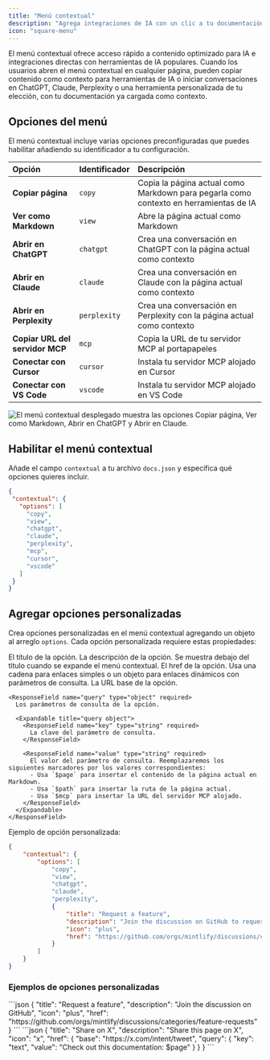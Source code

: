 ```yaml
---
title: "Menú contextual"
description: "Agrega integraciones de IA con un clic a tu documentación"
icon: "square-menu"
---
```



El menú contextual ofrece acceso rápido a contenido optimizado para IA e integraciones directas con herramientas de IA populares. Cuando los usuarios abren el menú contextual en cualquier página, pueden copiar contenido como contexto para herramientas de IA o iniciar conversaciones en ChatGPT, Claude, Perplexity o una herramienta personalizada de tu elección, con tu documentación ya cargada como contexto.

## Opciones del menú

El menú contextual incluye varias opciones preconfiguradas que puedes habilitar añadiendo su identificador a tu configuración.

| Opción | Identificador | Descripción |
|:--------|:------------|:-------------|
| **Copiar página** | `copy` | Copia la página actual como Markdown para pegarla como contexto en herramientas de IA |
| **Ver como Markdown** | `view` | Abre la página actual como Markdown |
| **Abrir en ChatGPT** | `chatgpt` | Crea una conversación en ChatGPT con la página actual como contexto |
| **Abrir en Claude** | `claude` | Crea una conversación en Claude con la página actual como contexto |
| **Abrir en Perplexity** | `perplexity` | Crea una conversación en Perplexity con la página actual como contexto |
| **Copiar URL del servidor MCP** | `mcp` | Copia la URL de tu servidor MCP al portapapeles |
| **Conectar con Cursor** | `cursor` | Instala tu servidor MCP alojado en Cursor |
| **Conectar con VS Code** | `vscode` | Instala tu servidor MCP alojado en VS Code |

<Frame>
    <img 
    src="/images/contextual-menu/contextual-menu.png" 
    alt="El menú contextual desplegado muestra las opciones Copiar página, Ver como Markdown, Abrir en ChatGPT y Abrir en Claude." 
  />
</Frame>

## Habilitar el menú contextual

Añade el campo `contextual` a tu archivo `docs.json` y especifica qué opciones quieres incluir.

```json
{
 "contextual": {
   "options": [
     "copy",
     "view",
     "chatgpt",
     "claude",
     "perplexity",
     "mcp",
     "cursor",
     "vscode"
   ]
 }
}
```

## Agregar opciones personalizadas

Crea opciones personalizadas en el menú contextual agregando un objeto al arreglo `options`. Cada opción personalizada requiere estas propiedades:

<ResponseField name="title" type="string" required>
  El título de la opción.
</ResponseField>

<ResponseField name="description" type="string" required>
  La descripción de la opción. Se muestra debajo del título cuando se expande el menú contextual.
</ResponseField>

<IconsRequired />

<ResponseField name="href" type="string | object" required>
  El href de la opción. Usa una cadena para enlaces simples o un objeto para enlaces dinámicos con parámetros de consulta.
  
  <Expandable title="href object">
    <ResponseField name="base" type="string" required>
      La URL base de la opción.
    </ResponseField>

    <ResponseField name="query" type="object" required>
      Los parámetros de consulta de la opción.

      <Expandable title="query object">
        <ResponseField name="key" type="string" required>
          La clave del parámetro de consulta.
        </ResponseField>

        <ResponseField name="value" type="string" required>
          El valor del parámetro de consulta. Reemplazaremos los siguientes marcadores por los valores correspondientes:
          - Usa `$page` para insertar el contenido de la página actual en Markdown.
          - Usa `$path` para insertar la ruta de la página actual.
          - Usa `$mcp` para insertar la URL del servidor MCP alojado.
        </ResponseField>
      </Expandable>
    </ResponseField>
  </Expandable>
</ResponseField>

Ejemplo de opción personalizada:

```json {9-14} wrap
{
    "contextual": {
        "options": [
            "copy",
            "view",
            "chatgpt",
            "claude",
            "perplexity",
            {
                "title": "Request a feature",
                "description": "Join the discussion on GitHub to request a new feature",
                "icon": "plus",
                "href": "https://github.com/orgs/mintlify/discussions/categories/feature-requests"
            }
        ]
    }
}
```

### Ejemplos de opciones personalizadas

<AccordionGroup>
<Accordion title="Enlace simple">
```json
{
  "title": "Request a feature",
  "description": "Join the discussion on GitHub",
  "icon": "plus",
  "href": "https://github.com/orgs/mintlify/discussions/categories/feature-requests"
}
```
</Accordion>

<Accordion title="Enlace dinámico con contenido de la página">
```json
{
  "title": "Share on X",
  "description": "Share this page on X",
  "icon": "x",
  "href": {
    "base": "https://x.com/intent/tweet",
    "query": {
      "key": "text",
      "value": "Check out this documentation: $page"
    }
  }
}
```
</Accordion>
</AccordionGroup>